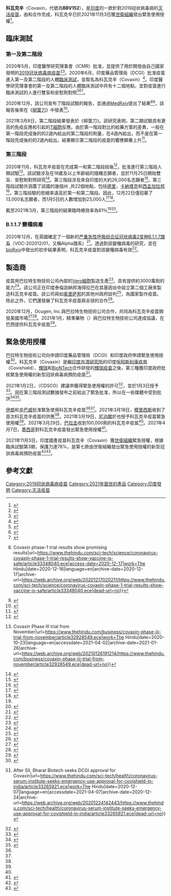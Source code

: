 {{NoteTA|G1=ME}}
{{Infobox drug
| Verifiedfields =
| verifiedrevid  =
| image = Covaxin.jpg
| caption =BBV152針劑
| type = vaccine
| target = [[严重急性呼吸系统综合征冠状病毒2|SARS-CoV-2]]
| vaccine_type = Inactivated
| tradename = Covaxin
| Drugs.com =
| MedlinePlus =
| pregnancy_AU =
| pregnancy_AU_comment =
| pregnancy_category =
| routes_of_administration = [[肌肉注射|肌肉注射]]
| ATC_prefix =  None <!-- scheduled to be J07BX03 in 2022 -->
| ATC_suffix =
| ATC_supplemental  =
| legal_AU = <!-- S2, S3, S4, S5, S6, S7, S8, S9 or Unscheduled -->
| legal_CA = <!-- Schedule I, II, III, IV, V, VI, VII, VIII -->
| legal_UK =
| legal_US =
| legal_US_comment =
| legal_status =緊急使用許可 :<br />[[印度|印度]]<ref name="NYT India">{{Cite news|title=India Approves Oxford-AstraZeneca Covid-19 Vaccine and 1 Other|url=https://www.nytimes.com/2021/01/03/world/asia/india-covid-19-vaccine.html|newspaper=The New York Times|date=2021-01-03|accessdate=2021-05-09|issn=0362-4331|language=en-US|first=Emily|last=Schmall|first2=Sameer|last2=Yasir|archive-date=2021-01-09|archive-url=https://web.archive.org/web/20210109040401/https://www.nytimes.com/2021/01/03/world/asia/india-covid-19-vaccine.html|dead-url=no}}</ref><br />[[伊朗|伊朗]]<ref name="IRNA Iran">{{Cite web|title=Iran issues permit for emergency use for three other COVID-19 vaccines: Official|url=https://en.irna.ir/news/84233593/Iran-issues-permit-for-emergency-use-for-three-other-COVID-19|access-date=2021-05-09|date=2021-02-17|work=IRNA English|language=en|archive-date=2021-02-27|archive-url=https://web.archive.org/web/20210227144527/https://en.irna.ir/news/84233593/Iran-issues-permit-for-emergency-use-for-three-other-COVID-19|dead-url=no}}</ref><br />[[辛巴威|辛巴威]]<ref name="HT Zimbabwe">{{Cite web|title=Zimbabwe approves Covaxin, first in Africa to okay India-made Covid-19 vaccine|url=https://www.hindustantimes.com/world-news/zimbabwe-approves-covaxin-first-in-africa-to-okay-india-made-covid-19-vaccine-101614859597880.html|access-date=2021-05-09|date=2021-03-04|work=Hindustan Times|language=en|archive-date=2021-03-05|archive-url=https://web.archive.org/web/20210305231730/https://www.hindustantimes.com/world-news/zimbabwe-approves-covaxin-first-in-africa-to-okay-india-made-covid-19-vaccine-101614859597880.html|dead-url=no}}</ref><br />[[毛里求斯|模里西斯]]<ref name="BB Mauritius">{{Cite web|title=Dr Jagutpal: «Une cargaison de 200 000 vaccins Covaxin débarque demain»|url=https://www.lexpress.mu/article/390493/dr-jagutpal-une-cargaison-200-000-vaccins-covaxin-debarque-demain|access-date=2021-05-09|date=2021-03-18|last=Rédaction|first=La|work=lexpress.mu|language=fr|archive-date=2021-04-21|archive-url=https://web.archive.org/web/20210421020152/https://www.lexpress.mu/article/390493/dr-jagutpal-une-cargaison-200-000-vaccins-covaxin-debarque-demain|dead-url=no}}</ref><br />[[尼泊尔|尼泊爾]]<ref name="covax-nep">{{Cite news|title=Nepal becomes third country to give emergency nod to Indian vaccine COVAXIN|url=https://www.reuters.com/article/health-coronavirus-nepal-india-idUSKBN2BB1KN|newspaper=Reuters|date=2021-03-19|accessdate=2021-05-09|language=en|first=Gopal|last=Sharma|archive-date=2021-04-25|archive-url=https://web.archive.org/web/20210425025838/https://www.reuters.com/article/health-coronavirus-nepal-india-idUSKBN2BB1KN|dead-url=no}}</ref><br />[[巴拉圭|巴拉圭]]<ref name="covaxin-py">{{Cite web|title=Covid-19: India provides 100,000 doses of Covaxin vaccine to Paraguay|url=https://www.hindustantimes.com/india-news/covid19-india-provides-100-000-doses-of-covaxin-vaccine-to-paraguay-101617057324587.html|access-date=2021-05-09|date=2021-03-30|work=Hindustan Times|language=en|archive-date=2021-05-04|archive-url=https://web.archive.org/web/20210504124950/https://www.hindustantimes.com/india-news/covid19-india-provides-100-000-doses-of-covaxin-vaccine-to-paraguay-101617057324587.html|dead-url=no}}</ref><br />[[墨西哥|墨西哥]]<ref name=“covaxin-mx”/><br />[[世界卫生组织|世界卫生组织]]
| CAS_number_Ref     = 
| CAS_number         = 
| DrugBank_Ref       = 
| UNII               = 76JZE5DSN6
| DrugBank           = DB15847
| PubChem            = 
| ChemSpiderID_Ref   = 
| ChemSpiderID       = 
}}

'''科瓦克辛'''（Covaxin，代號為'''BBV152'''），是[[印度|印度]]的一款針對2019冠状病毒病的[[灭活疫苗|灭活]][[2019冠状病毒病疫苗|疫苗]]，由{{link-en|巴拉特生物技術公司|Bharat Biotech}}和{{link-en|印度醫學研究理事會|Indian Council of Medical Research}}合作完成，科瓦克辛已於2021年11月3日獲[[世衛組織|世衛組織]]發出緊急使用授權<ref name="WHO_News_COVAXIN">{{cite news |title=印度新冠疫苗“科瓦克辛”获得世卫组织批准 |url=https://news.un.org/zh/story/2021/11/1093862 |accessdate=2021-11-28 |work=联合国新闻 |date=2021-11-03 |archive-date=2021-11-28 |archive-url=https://web.archive.org/web/20211128084828/https://news.un.org/zh/story/2021/11/1093862 |dead-url=no }}</ref>。

==臨床測試==
===第一及第二階段===
2020年5月，印度醫學研究理事會（ICMR）{{link-en|國家病毒學研究所|National Institute of Virology}}批准，並提供了用於開發由自己國家發明的[[2019冠状病毒病疫苗|2019冠状病毒病疫苗]]<ref>{{cite news|title=ICMR teams up with Bharat Biotech to develop Covid-19 vaccine|url=https://www.livemint.com/news/india/icmr-teams-up-with-bharat-biotech-to-develop-covid-19-vaccine-11589038719666.html|work=Livemint|date=2020-05-09|language=en|accessdate=2021-04-02|archive-date=2021-05-03|archive-url=https://web.archive.org/web/20210503071056/https://www.livemint.com/news/india/icmr-teams-up-with-bharat-biotech-to-develop-covid-19-vaccine-11589038719666.html|dead-url=no}}</ref><ref>{{cite news|vauthors=Chakrabarti A|title=India to develop 'fully indigenous' Covid vaccine as ICMR partners with Bharat Biotech|url=https://theprint.in/health/india-to-develop-fully-indigenous-covid-vaccine-as-icmr-partners-with-bharat-biotech/418180/|work=ThePrint|date=2020-05-10|accessdate=2021-04-02|archive-date=2021-05-03|archive-url=https://web.archive.org/web/20210503084559/https://theprint.in/health/india-to-develop-fully-indigenous-covid-vaccine-as-icmr-partners-with-bharat-biotech/418180/|dead-url=no}}</ref>。2020年6月，印度藥品管理局（DCGI）批准疫苗進入第一及第二階段的人體[[臨床測試|臨床測試]]，並取名為科瓦克辛（Covaxin）<ref>{{cite news|title=India's First COVID-19 Vaccine Candidate Approved for Human Trials|url=https://www.nytimes.com/reuters/2020/06/29/world/asia/29reuters-health-coronavirus-india-vaccine.html|work=The New York Times|date=2020-06-29|accessdate=2021-04-02|archive-date=2021-02-13|archive-url=https://web.archive.org/web/20210213041617/https://www.nytimes.com/reuters/2020/06/29/world/asia/29reuters-health-coronavirus-india-vaccine.html|dead-url=no}}</ref>。印度醫學研究理事會的第一及第二階段的人體臨床測試中共有十二個地點，並對疫苗進行臨床測試的人進行雙盲和安慰劑對照<ref>{{cite news|title=Human clinical trials of potential Covid-19 vaccine 'COVAXIN' started at AIIMS|url=http://ddnews.gov.in/health/human-clinical-trials-potential-covid-19-vaccine-%E2%80%98covaxin%E2%80%99-started-aiims|work=DD News|publisher=Prasar Bharati, Ministry of I & B, Government of India|date=2020-07-25|accessdate=2021-04-02|archive-date=2021-01-24|archive-url=https://web.archive.org/web/20210124153146/http://ddnews.gov.in/health/human-clinical-trials-potential-covid-19-vaccine-%E2%80%98covaxin%E2%80%99-started-aiims|dead-url=no}}</ref><ref>{{cite news|last1=Press|first1=Associated|title=Asia Today: Amid new surge, India tests potential vaccine|url=https://www.washingtonpost.com/business/asia-today-skorea-records-113-new-cases-most-from-overseas/2020/07/24/21f23ad0-ce17-11ea-99b0-8426e26d203b_story.html|access-date=2020-12-17|work=Washington Post|date=2020-07-25|archive-date=2021-02-16|archive-url=https://web.archive.org/web/20210216032455/https://www.washingtonpost.com/business/asia-today-skorea-records-113-new-cases-most-from-overseas/2020/07/24/21f23ad0-ce17-11ea-99b0-8426e26d203b_story.html|dead-url=no}}</ref><ref>{{cite news|title=Delhi: 30-year-old is first to get dose of trial drug Covaxin|url=https://indianexpress.com/article/india/aiims-administers-first-dose-of-bharat-biotechs-potential-covid-vaccine-to-30-yr-old-man-6521778/|work=The Indian Express|date=2020-07-25|language=en|accessdate=2021-04-02|archive-date=2021-03-16|archive-url=https://web.archive.org/web/20210316225319/https://indianexpress.com/article/india/aiims-administers-first-dose-of-bharat-biotechs-potential-covid-vaccine-to-30-yr-old-man-6521778/|dead-url=no}}</ref>。

2020年12月，該公司宣布了階段試驗的報告，並通過[[MedRxiv|MedRxiv]]提出了結果<ref>{{cite news|last1=Perappadan|first1=Bindu Shajan|title=Coronavirus {{!}} Covaxin phase-1 trial results show promising results|url=https://www.thehindu.com/sci-tech/science/coronavirus-covaxin-phase-1-trial-results-show-vaccine-is-safe/article33348040.ece|access-date=2020-12-17|work=The Hindu|date=2020-12-16|language=en|archive-date=2020-12-17|archive-url=https://web.archive.org/web/20201217020211/https://www.thehindu.com/sci-tech/science/coronavirus-covaxin-phase-1-trial-results-show-vaccine-is-safe/article33348040.ece|dead-url=no}}</ref><ref>{{cite news|last1=Sabarwal|first1=Harshit|title=Covaxin's phase 1 trial result shows robust immune response, mild adverse events|url=https://www.hindustantimes.com/india-news/covaxin-s-phase-1-trial-result-shows-robust-immune-response-mild-adverse-events/story-0swYxDQsyoK5POHjjPO22M.html|access-date=2020-12-17|work=Hindustan Times|date=2020-12-16|language=en|archive-date=2020-12-16|archive-url=https://web.archive.org/web/20201216172146/https://www.hindustantimes.com/india-news/covaxin-s-phase-1-trial-result-shows-robust-immune-response-mild-adverse-events/story-0swYxDQsyoK5POHjjPO22M.html|dead-url=yes}}</ref>，該報告後來在《[[柳葉刀_(雜誌)|柳葉刀]]》中發表<ref>{{Cite journal|title=Safety and immunogenicity of an inactivated SARS-CoV-2 vaccine, BBV152: a double-blind, randomised, phase 1 trial|url=https://www.thelancet.com/journals/laninf/article/PIIS1473-3099(20)30942-7/abstract|last=Ella|first=Raches|last2=Vadrevu|first2=Krishna Mohan|date=2021-05-01|journal=The Lancet Infectious Diseases|issue=5|doi=10.1016/S1473-3099(20)30942-7|volume=21|pages=637–646|language=en|issn=1473-3099|pmid=33485468|last3=Jogdand|first3=Harsh|last4=Prasad|first4=Sai|last5=Reddy|first5=Siddharth|last6=Sarangi|first6=Vamshi|last7=Ganneru|first7=Brunda|last8=Sapkal|first8=Gajanan|last9=Yadav|first9=Pragya}}</ref>。

2021年3月8日，第二階段結果發表於《柳葉刀》。該研究表明，第二期試驗具有更高的免疫反應和引起的[[T細胞|T細胞]]反應。由於第一階段對比的給藥方案的差異，一般在第一階段完成後的的2週內給出的第二階段的劑量，在4週內給出，而不是在第一階段完成後的的2週內給出。結果顯示第二階段的疫苗的響應顯著上升<ref name="auto">{{Cite journal|title=Safety and immunogenicity of an inactivated SARS-CoV-2 vaccine, BBV152: interim results from a double-blind, randomised, multicentre, phase 2 trial, and 3-month follow-up of a double-blind, randomised phase 1 trial|url=https://www.thelancet.com/journals/laninf/article/PIIS1473-3099(21)00070-0/abstract|last=Ella|first=Raches|last2=Reddy|first2=Siddharth|date=2021-03-08|journal=The Lancet Infectious Diseases|issue=0|doi=10.1016/S1473-3099(21)00070-0|volume=0|language=en|issn=1473-3099|pmid=33705727|last3=Jogdand|first3=Harsh|last4=Sarangi|first4=Vamshi|last5=Ganneru|first5=Brunda|last6=Prasad|first6=Sai|last7=Das|first7=Dipankar|last8=Raju|first8=Dugyala|last9=Praturi|first9=Usha}}</ref>。

===第三階段===
2020年11月，科瓦克辛疫苗在完成第一和第二階段段後<ref>{{Cite journal|title=Evaluation of Safety and Immunogenicity of an Adjuvanted, TH-1 Skewed, Whole Virion InactivatedSARS-CoV-2 Vaccine - BBV152|url=http://biorxiv.org/lookup/doi/10.1101/2020.09.09.285445|last=Ganneru|first=Brunda|last2=Jogdand|first2=Harsh|date=2020-09-09|doi=10.1101/2020.09.09.285445|language=en|last3=Dharam|first3=Vijaya Kumar|last4=Molugu|first4=Narasimha Reddy|last5=Prasad|first5=Sai D|last6=Vellimudu|first6=Srinivas|last7=Ella|first7=Krishna M|last8=Ravikrishnan|first8=Rajaram|last9=Awasthi|first9=Amit}}</ref>，批准進行第三階段人類試驗<ref>{{cite news|title=Coronavirus {{!}} Covaxin Phase III trial from November|url=https://www.thehindu.com/business/covaxin-phase-iii-trial-from-november/article32928549.ece|work=The Hindu|date=2020-10-23|language=en|accessdate=2021-04-02|archive-date=2021-01-26|archive-url=https://web.archive.org/web/20210126191214/https://www.thehindu.com/business/covaxin-phase-iii-trial-from-november/article32928549.ece|dead-url=no}}</ref>。該試驗涉及在18歲及以上年齡組的隨機志願者，並於11月25日開始雙盲、安慰劑對照研究<ref>{{Cite web|title=An Efficacy and Safety Clinical Trial of an Investigational COVID-19 Vaccine (BBV152) in Adult Volunteers|url=https://clinicaltrials.gov/ct2/show/NCT04641481|access-date=2020-11-26|website=clinicaltrials.gov|publisher=[[United_States_National_Library_of_Medicine|United States National Library of Medicine]]|type=Registry|id=NCT04641481|archive-date=2020-11-26|archive-url=https://web.archive.org/web/20201126061700/https://clinicaltrials.gov/ct2/show/NCT04641481|dead-url=no}}</ref>。第三階段涉及來自印度的大約26,000名志願者<ref>{{cite news|title=Bharat Biotech begins Covaxin Phase III trials|url=https://indianexpress.com/article/india/bharat-biotech-begins-covaxin-phase-iii-trials-7055237/|work=The Indian Express|date=2020-11-18|language=en|accessdate=2021-04-02|archive-date=2021-01-22|archive-url=https://web.archive.org/web/20210122061216/https://indianexpress.com/article/india/bharat-biotech-begins-covaxin-phase-iii-trials-7055237/|dead-url=no}}</ref>。第三階段試驗共涵蓋了該國的幾個州 ,共22個地點，包括[[德里|德里]]，[[卡納塔克|卡納塔克]]和[[西孟加拉邦|西孟加拉邦]]<ref>{{cite news|vauthors=Sen M|title=List of states that have started phase 3 trials of India's first Covid vaccine|url=https://www.livemint.com/news/india/coronavirus-vaccine-in-india-these-states-have-started-phase-3-trials-of-bharat-biotech-covaxin-11606908773897.html|work=mint|date=2020-12-02|language=en|accessdate=2021-04-02|archive-date=2021-02-13|archive-url=https://web.archive.org/web/20210213035514/https://www.livemint.com/news/india/coronavirus-vaccine-in-india-these-states-have-started-phase-3-trials-of-bharat-biotech-covaxin-11606908773897.html|dead-url=no}}</ref>。第三階段驗的拒絕率遠高於第一和第二階段。因此，12月22日僅招募了13,000名志願者，而1月5日的人數增加到23,000人<ref name="ndtv-phase3-drop">{{cite news|url=https://www.ndtv.com/india-news/coronavirus-news-70-80-drop-in-participation-for-phase-3-trials-of-covaxin-official-2340001|work=NDTV|date=2020-12-17|title=70%-80% Drop In Participation For Phase 3 Trials Of Covaxin: Official|accessdate=2021-04-02|archive-date=2020-12-17|archive-url=https://web.archive.org/web/20201217183454/https://www.ndtv.com/india-news/coronavirus-news-70-80-drop-in-participation-for-phase-3-trials-of-covaxin-official-2340001|dead-url=no}}</ref><ref name="print-incomplete-approval">{{cite news|url=https://theprint.in/health/bharat-biotechs-covaxin-given-conditional-nod-based-on-incomplete-phase-3-trial-results-data/578389/|title=Bharat Biotech's Covaxin given conditional nod based on incomplete Phase 3 trial results data|work=The Print|date=2021-01-03|accessdate=2021-04-02|archive-date=2021-03-01|archive-url=https://web.archive.org/web/20210301063655/https://theprint.in/health/bharat-biotechs-covaxin-given-conditional-nod-based-on-incomplete-phase-3-trial-results-data/578389/|dead-url=no}}</ref>。

截至2021年3月，第三階段的結果臨時療效率為81％<ref name="auto" /><ref>{{cite news|last1=Kumar|first1=N. Ravi|title=Bharat Biotech says COVID-19 vaccine Covaxin shows 81% efficacy in Phase 3 clinical trials|url=https://www.thehindu.com/sci-tech/health/bharat-biotech-says-covid-19-vaccine-shows-81-interim-efficacy/article33980224.ece|work=The Hindu|date=2021-03-03|language=en|accessdate=2021-04-02|archive-date=2021-04-16|archive-url=https://web.archive.org/web/20210416105455/https://www.thehindu.com/sci-tech/health/bharat-biotech-says-covid-19-vaccine-shows-81-interim-efficacy/article33980224.ece|dead-url=no}}</ref>。

===B.1.1.7 變種病毒===
2020年12月，在英國確定了一個新的[[严重急性呼吸综合征冠状病毒2变种|严重急性呼吸综合征冠状病毒2变种]][[B.1.1.7譜系|B.1.1.7譜系]]（VOC-202012/01，又稱Alpha譜系）<ref>{{Cite news|title=Inside the B.1.1.7 Coronavirus Variant|url=https://www.nytimes.com/interactive/2021/health/coronavirus-mutations-B117-variant.html|newspaper=The New York Times|date=2021-01-18|accessdate=2021-05-09|issn=0362-4331|language=en-US|first=Jonathan|last=Corum|first2=Carl|last2=Zimmer|archive-date=2021-01-20|archive-url=https://web.archive.org/web/20210120143819/https://www.nytimes.com/interactive/2021/health/coronavirus-mutations-B117-variant.html|dead-url=no}}</ref>。透過對該變種病毒的研究，並在[[bioRxiv|bioRxiv]]中發出的初步結果表明，科瓦克辛疫苗對該變種病毒有效<ref>{{Cite journal|title=Neutralization of UK-variant VUI-202012/01 with COVAXIN vaccinated human serum|url=http://biorxiv.org/lookup/doi/10.1101/2021.01.26.426986|last=Sapkal|first=Gajanan N.|last2=Yadav|first2=Pragya D.|date=2021-01-26|doi=10.1101/2021.01.26.426986|language=en|last3=Ella|first3=Raches|last4=Deshpande|first4=Gururaj R.|last5=Sahay|first5=Rima R.|last6=Gupta|first6=Nivedita|last7=Mohan|first7=V Krishna|last8=Abraham|first8=Priya|last9=Panda|first9=Samiran}}</ref>。

==製造商==
疫苗用巴拉特生物技術公司內部的[[Vero細胞|Vero細胞]]製造生產<ref>{{Cite journal|title=Enhancing viral vaccine production using engineered knockout vero cell lines – A second look|url=https://linkinghub.elsevier.com/retrieve/pii/S0264410X18303463|last=Hoeksema|first=F.|last2=Karpilow|first2=J.|date=2018-04-XX|journal=Vaccine|issue=16|doi=10.1016/j.vaccine.2018.03.010|volume=36|pages=2093–2103|language=en|pmc=PMC5890396|pmid=29555218|last3=Luitjens|first3=A.|last4=Lagerwerf|first4=F.|last5=Havenga|first5=M.|last6=Groothuizen|first6=M.|last7=Gillissen|first7=G.|last8=Lemckert|first8=A.A.C.|last9=Jiang|first9=B.}}</ref>，具有提供約3000萬劑的能力<ref>{{cite news|title=Coronavirus vaccine update: Bharat Biotech's Covaxin launch likely in Q2 of 2021, no word on pricing yet|url=https://www.businesstoday.in/sectors/pharma/coronavirus-vaccine-update-bharat-biotech-covaxin-launch-likely-in-q2-of-2021-no-word-on-pricing-yet/story/422659.html|access-date=2020-12-13|work=www.businesstoday.in|agency=India Today Group|archive-date=2020-12-11|archive-url=https://web.archive.org/web/20201211204753/https://www.businesstoday.in/sectors/pharma/coronavirus-vaccine-update-bharat-biotech-covaxin-launch-likely-in-q2-of-2021-no-word-on-pricing-yet/story/422659.html|dead-url=no}}</ref>。該公司正在印度泰倫迦納邦海得拉巴在其基因谷中設立第二個工廠來製造科瓦克辛疫苗。該公司與如[[奥里萨邦|奥里萨邦]]的其他州政府談判<ref>{{cite news|title=Odisha fast tracks coronavirus vaccine manufacturing unit|url=https://www.newindianexpress.com/states/odisha/2020/nov/07/odisha-fast-tracks-coronavirus-vaccine-manufacturing-unit-2220523.html|work=The New Indian Express|date=2020-11-07|accessdate=2021-04-03|archive-date=2021-01-22|archive-url=https://web.archive.org/web/20210122042810/https://www.newindianexpress.com/states/odisha/2020/nov/07/odisha-fast-tracks-coronavirus-vaccine-manufacturing-unit-2220523.html|dead-url=no}}</ref>，為國家製作疫苗。除此之外，它們還發展了科瓦克辛疫苗與全球的合作<ref>{{cite news|vauthors=Raghavan P|title=Bharat Biotech exploring global tie-ups for Covaxin manufacturing|url=https://indianexpress.com/article/coronavirus/bharat-biotech-exploring-global-tie-ups-for-covaxin-manufacturing-6608429/|work=The Indian Express|date=2020-09-24|language=en|accessdate=2021-04-03|archive-date=2021-01-22|archive-url=https://web.archive.org/web/20210122042542/https://indianexpress.com/article/coronavirus/bharat-biotech-exploring-global-tie-ups-for-covaxin-manufacturing-6608429/|dead-url=no}}</ref>。

2020年12月，Ocugen, Inc.與巴拉特生物技術公司合作，共同為科瓦克辛疫苗開發美國市場<ref>{{Cite news|author=Reuters Staff|date=2020-12-22|title=Ocugen to co-develop Bharat Biotech's COVID-19 vaccine candidate for U.S.|language=en|work=Reuters|url=https://www.reuters.com/article/health-coronavirus-ocugen-bharat-idUSKBN28W1G4|access-date=2021-01-05|archive-date=2020-12-26|archive-url=https://web.archive.org/web/20201226043347/https://www.reuters.com/article/health-coronavirus-ocugen-bharat-idUSKBN28W1G4|dead-url=no}}</ref><ref>{{Cite news|title=Bharat Biotech, Ocugen to co-develop Covaxin for US market|work=The Economic Times|url=https://economictimes.indiatimes.com/industry/healthcare/biotech/pharmaceuticals/bharat-biotech-ocugen-to-co-develop-covaxin-for-us-market/articleshow/79872249.cms?from=mdr|access-date=2021-01-05|archive-date=2021-07-05|archive-url=https://web.archive.org/web/20210705191705/https://economictimes.indiatimes.com/industry/healthcare/biotech/pharmaceuticals/bharat-biotech-ocugen-to-co-develop-covaxin-for-us-market/articleshow/79872249.cms?from=mdr|dead-url=no}}</ref>。2021年1月，精準藥物（{{lang|es|precisa medicamentos}}）與巴拉特生物技術公司達成協議，在巴西提供科瓦克辛疫苗<ref>{{cite news|title=Bharat Biotech inks pact with Precisa Med to supply Covaxin to Brazil|url=https://www.livemint.com/news/india/bharat-biotech-inks-pact-with-precisa-med-to-supply-covaxin-to-brazil-11610456928074.html|work=mint|date=2021-01-12|language=en|accessdate=2021-04-03|archive-date=2021-03-29|archive-url=https://web.archive.org/web/20210329143637/https://www.livemint.com/news/india/bharat-biotech-inks-pact-with-precisa-med-to-supply-covaxin-to-brazil-11610456928074.html|dead-url=no}}</ref>。

==緊急使用授權==
{{see also|2019冠状病毒病疫苗}}
巴拉特生物技術公司向申請印度藥品管理局（DCGI）和印度政府申請緊急使用授權<ref>{{cite news|vauthors=Ghosh N|title=Bharat Biotech seeks emergency use authorization for Covid-19 vaccine|url=https://www.hindustantimes.com/india-news/bharat-biotech-seeks-emergency-use-authorization-for-covid-19-vaccine-govt-source/story-HmmD0JnniJeigdF6xmjxBO.html|work=Hindustan Times|date=2020-12-07|language=en|accessdate=2021-04-07|archive-date=2020-12-24|archive-url=https://web.archive.org/web/20201224121817/https://www.hindustantimes.com/india-news/bharat-biotech-seeks-emergency-use-authorization-for-covid-19-vaccine-govt-source/story-HmmD0JnniJeigdF6xmjxBO.html|dead-url=no}}</ref>。科瓦克辛（Covaxin）是繼[[印度血清研究所|印度血清研究所]]的印度版[[阿斯利康疫苗|阿斯利康疫苗]]（Covishield）、[[輝瑞|輝瑞]]和[[BioNTech|BioNTech]]合作研發的[[輝瑞疫苗|輝瑞疫苗]]之後，第三種獲印度政府批核緊急使用權的新型冠狀病毒病預防疫苗<ref>{{cite news|title=Coronavirus {{!}} After SII, Bharat Biotech seeks DCGI approval for Covaxin|url=https://www.thehindu.com/sci-tech/health/coronavirus-serum-institute-seeks-emergency-use-approval-for-covishield-in-india/article33265921.ece|work=The Hindu|date=2020-12-07|language=en|accessdate=2021-04-07|archive-date=2020-12-24|archive-url=https://web.archive.org/web/20201224142443/https://www.thehindu.com/sci-tech/health/coronavirus-serum-institute-seeks-emergency-use-approval-for-covishield-in-india/article33265921.ece|dead-url=no}}</ref>。

2021年1月2日，{{link-en|中央藥物標準控制組織|Central Drugs Standard Control Organisation}}（CDSCO）建議申獲得緊急使用權的許可<ref name="rec">{{cite news|title=Expert panel recommends granting approval for restricted emergency use of Bharat Biotech's Covaxin|url=https://indianexpress.com/article/india/bharat-biotechs-covaxin-covid-vaccine-approval-cdsco-7130213/|work=The Indian Express|date=2021-01-02|language=en|accessdate=2021-04-07|archive-date=2021-01-26|archive-url=https://web.archive.org/web/20210126074534/https://indianexpress.com/article/india/bharat-biotechs-covaxin-covid-vaccine-approval-cdsco-7130213/|dead-url=no}}</ref>，並於1月3日授予<ref>{{Cite news|date=2021-01-03|title=Coronavirus: India approves vaccines from Bharat Biotech and Oxford/AstraZeneca|language=en-GB|work=BBC News|url=https://www.bbc.com/news/world-asia-india-55520658|access-date=2021-01-03|archive-date=2021-01-03|archive-url=https://web.archive.org/web/20210103071943/https://www.bbc.com/news/world-asia-india-55520658|dead-url=no}}</ref>。因在第三階段測試數據發布之前給出了緊急批准，所以在一些媒體中受到批評<ref>{{cite web|title=Disputes Mount, but Heedless Govt Intent on Rolling Vaccine Candidates Out|url=https://science.thewire.in/health/covaxin-covishield-indian-government-rollout-peoples-hospital-phase-3-clinical-trials-centralisation-pm-cares/|date=2021-01-12|work=The Wire|access-date=2021-04-07|archive-date=2021-01-28|archive-url=https://web.archive.org/web/20210128163809/https://science.thewire.in/health/covaxin-covishield-indian-government-rollout-peoples-hospital-phase-3-clinical-trials-centralisation-pm-cares/|dead-url=no}}</ref><ref>{{cite news|title=AIPSN urges govt to reconsider emergency approval for Covaxin till Phase 3 data is published - Health News , Firstpost|url=https://www.firstpost.com/health/aipsn-urges-govt-to-reconsider-emergency-approval-for-covaxin-till-phase-3-data-is-published-9183481.html|work=Firstpost|date=2021-01-08|accessdate=2021-04-07|archive-date=2021-04-16|archive-url=https://web.archive.org/web/20210416120605/https://www.firstpost.com/health/aipsn-urges-govt-to-reconsider-emergency-approval-for-covaxin-till-phase-3-data-is-published-9183481.html|dead-url=no}}</ref>。

[[伊朗|伊朗]]和[[辛巴威|辛巴威]]批准緊急使用科瓦克辛疫苗<ref name="IRNA Iran"/><ref name="HT Zimbabwe" />。2021年3月18日，[[模里西斯|模里西斯]]收到了首次科瓦克辛疫苗的供應<ref name="BB Mauritius"/>。2021年3月19日，[[尼泊爾|尼泊爾]]於也授予科瓦克辛疫苗緊急使用權<ref name="covax-nep"/>。2021年3月29日，[[巴拉圭|巴拉圭]]收到100,000劑的科瓦克辛疫苗<ref name="covax-nep"/>。2021年4月7日，[[墨西哥|墨西哥]]對科瓦克辛疫苗發出緊急使用授權<ref name="“covaxin-mx”">{{Cite news|last=Staff|first=Reuters|date=2021-04-07|title=Mexico authorizes emergency use of Indian COVID-19 vaccine|language=en|work=Reuters|url=https://www.reuters.com/article/health-coronavirus-mexico-india-idUSKBN2BU04N|access-date=2021-04-07|archive-date=2021-04-07|archive-url=https://web.archive.org/web/20210407020124/https://www.reuters.com/article/health-coronavirus-mexico-india-idUSKBN2BU04N|dead-url=no}}</ref>。

2021年11月3日，印度國產疫苗科瓦克辛（Covaxin）獲[[世衛組織|世衛組織]]緊急授權，根據臨床試驗第3期，保護力達78%，是第七款由世衛組織發出緊急使用授權的新型冠狀病毒病預防疫苗<ref>{{Cite web|title=印度國產疫苗「Covaxin」獲WHO緊急授權　重症保護力達78%|url=https://www.ettoday.net/amp/amp_news.php7?news_id=2116054|date=2021-11-04|newspaper=ETtoday 新聞雲|access-date=2021-11-03|archive-date=2021-11-29|archive-url=https://web.archive.org/web/20211129161220/https://www.ettoday.net/amp/amp_news.php7?news_id=2116054|dead-url=no}}</ref><ref>{{Cite web|title=Interim recommendations for use of the Bharat Biotech BBV152 COVAXIN® vaccine against COVID-19|url=https://apps.who.int/iris/rest/bitstreams/1383483/retrieve|date=2021-11-03|website=WHO|access-date=2021-11-04|archive-date=2021-11-04|archive-url=https://web.archive.org/web/20211104022250/https://apps.who.int/iris/rest/bitstreams/1383483/retrieve|dead-url=no}}</ref>。

==參考文獻==
{{reflist|25em}}

{{COVID-19}}
{{疫苗}}
[[Category:2019冠状病毒病疫苗|Category:2019冠状病毒病疫苗]]
[[Category:2021年面世的產品|Category:2021年面世的產品]]
[[Category:印度發明|Category:印度發明]]
[[Category:灭活疫苗|Category:灭活疫苗]]